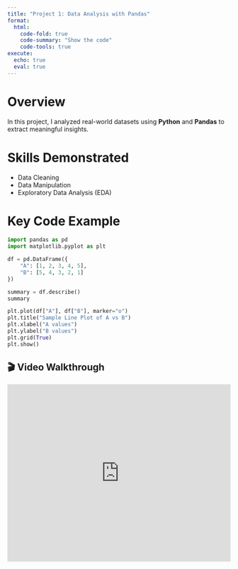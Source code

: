 ```yaml
---
title: "Project 1: Data Analysis with Pandas"
format:
  html:
    code-fold: true
    code-summary: "Show the code"
    code-tools: true
execute:
  echo: true
  eval: true
---
```


# Overview
In this project, I analyzed real-world datasets using **Python** and **Pandas** to extract meaningful insights.

# Skills Demonstrated
- Data Cleaning
- Data Manipulation
- Exploratory Data Analysis (EDA)

# Key Code Example

```python
import pandas as pd
import matplotlib.pyplot as plt

df = pd.DataFrame({
    "A": [1, 2, 3, 4, 5],
    "B": [5, 4, 3, 2, 1]
})

summary = df.describe()
summary

plt.plot(df["A"], df["B"], marker="o")
plt.title("Sample Line Plot of A vs B")
plt.xlabel("A values")
plt.ylabel("B values")
plt.grid(True)
plt.show()
``` 


## 🎬 Video Walkthrough

<iframe width="100%" height="400" src="https://www.youtube.com/embed/PxgVFp5a0E4?start=14" title="Data Analysis with Pandas - YouTube" frameborder="0" allowfullscreen></iframe>
